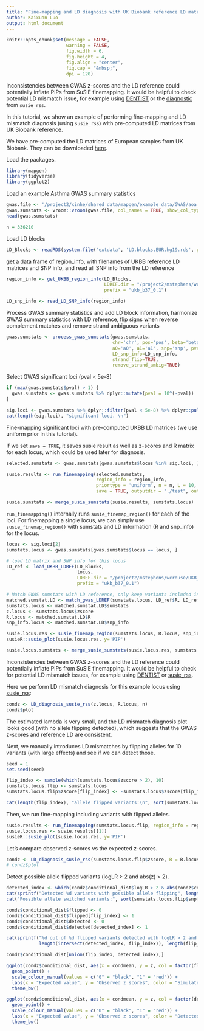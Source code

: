 ```yaml
---
title: "Fine-mapping and LD diagnosis with UK Biobank reference LD matrices"
author: Kaixuan Luo
output: html_document
---
```


```r
knitr::opts_chunk$set(message = FALSE,
                      warning = FALSE,
                      fig.width = 6,
                      fig.height = 4,
                      fig.align = "center",
                      fig.cap = "&nbsp;",
                      dpi = 120)
```

Inconsistencies between GWAS z-scores and the LD reference could 
potentially inflate PIPs from SuSiE finemapping. It would be helpful to 
check potential LD mismatch issue, for example using [DENTIST][DENTIST] or 
the [diagnostic][diagnostic-susie-rss] from `susie_rss`.

In this tutorial, we show an example of performing fine-mapping and
LD mismatch diagnosis (using `susie_rss`) 
with pre-computed LD matrices from UK Biobank reference.

We have pre-computed the LD matrices of European samples from UK Biobank. 
They can be downloaded [here][UKBB_LD].

Load the packages. 
```r
library(mapgen)
library(tidyverse)
library(ggplot2)
```

Load an example Asthma GWAS summary statistics
```r
gwas.file <- '/project2/xinhe/shared_data/mapgen/example_data/GWAS/aoa_v3_gwas_ukbsnps_susie_input.txt.gz'
gwas.sumstats <- vroom::vroom(gwas.file, col_names = TRUE, show_col_types = FALSE)
head(gwas.sumstats)

n = 336210
```
Load LD blocks
```r
LD_Blocks <- readRDS(system.file('extdata', 'LD.blocks.EUR.hg19.rds', package='mapgen'))
```

get a data frame of region_info, with filenames of UKBB reference LD matrices and SNP info,
and read all SNP info from the LD reference
```r
region_info <- get_UKBB_region_info(LD_Blocks,
                                    LDREF.dir = "/project2/mstephens/wcrouse/UKB_LDR_0.1_b37", 
                                    prefix = "ukb_b37_0.1")

LD_snp_info <- read_LD_SNP_info(region_info)
```

Process GWAS summary statistics and add LD block information,
harmonize GWAS summary statistics with LD reference,
flip signs when reverse complement matches and remove strand ambiguous variants
```r
gwas.sumstats <- process_gwas_sumstats(gwas.sumstats, 
                                       chr='chr', pos='pos', beta='beta', se='se', 
                                       a0='a0', a1='a1', snp='snp', pval='pval',
                                       LD_snp_info=LD_snp_info, 
                                       strand_flip=TRUE, 
                                       remove_strand_ambig=TRUE)
```

Select GWAS significant loci (pval < 5e-8)
```r
if (max(gwas.sumstats$pval) > 1) {
  gwas.sumstats <- gwas.sumstats %>% dplyr::mutate(pval = 10^(-pval))
}

sig.loci <- gwas.sumstats %>% dplyr::filter(pval < 5e-8) %>% dplyr::pull(locus) %>% unique()
cat(length(sig.loci), "significant loci. \n")
```

Fine-mapping significant loci with pre-computed UKBB LD matrices (we use uniform prior in this tutorial).

If we set `save = TRUE`, it saves susie result as well as z-scores and R matrix for each locus, 
which could be used later for diagnosis.

```r
selected.sumstats <- gwas.sumstats[gwas.sumstats$locus %in% sig.loci, ]

susie.results <- run_finemapping(selected.sumstats, 
                                 region_info = region_info, 
                                 priortype = 'uniform', n = n, L = 10,
                                 save = TRUE, outputdir = "./test", outname = "example")

susie.sumstats <- merge_susie_sumstats(susie.results, sumstats.locus)
```

`run_finemapping()` internally runs `susie_finemap_region()` for each of the loci. 
For finemapping a single locus, we can simply use `susie_finemap_region()` 
with sumstats and LD information (R and snp_info) for the locus.
```r
locus <- sig.loci[2]
sumstats.locus <- gwas.sumstats[gwas.sumstats$locus == locus, ]

# load LD matrix and SNP info for this locus
LD_ref <- load_UKBB_LDREF(LD_Blocks, 
                          locus, 
                          LDREF.dir = "/project2/mstephens/wcrouse/UKB_LDR_0.1_b37", 
                          prefix = "ukb_b37_0.1")

# Match GWAS sumstats with LD reference, only keep variants included in LD reference.
matched.sumstat.LD <- match_gwas_LDREF(sumstats.locus, LD_ref$R, LD_ref$snp_info)
sumstats.locus <- matched.sumstat.LD$sumstats
z.locus <- sumstats.locus$zscore
R.locus <- matched.sumstat.LD$R
snp_info.locus <- matched.sumstat.LD$snp_info

susie.locus.res <- susie_finemap_region(sumstats.locus, R.locus, snp_info.locus, n = n, L = 10)
susieR::susie_plot(susie.locus.res, y='PIP')

susie.locus.sumstats <- merge_susie_sumstats(susie.locus.res, sumstats.locus)
```

Inconsistencies between GWAS z-scores and the LD reference could 
potentially inflate PIPs from SuSiE finemapping. It would be helpful to 
check for potential LD mismatch issues, for example using [DENTIST][DENTIST] or 
[susie_rss][diagnostic-susie-rss]. 

Here we perform LD mismatch diagnosis for this example locus using 
[susie_rss][diagnostic-susie-rss]:

```r
condz <- LD_diagnosis_susie_rss(z.locus, R.locus, n)
condz$plot
```

The estimated lambda is very small, and the LD mismatch diagnosis plot looks good (with no allele flipping detected), which suggests that the GWAS z-scores and reference LD are consistent.

Next, we manually introduces LD mismatches by flipping alleles for 10 variants (with large effects) 
and see if we can detect those.
```r
seed = 1
set.seed(seed)

flip_index <- sample(which(sumstats.locus$zscore > 2), 10)
sumstats.locus.flip <- sumstats.locus
sumstats.locus.flip$zscore[flip_index] <- -sumstats.locus$zscore[flip_index]

cat(length(flip_index), "allele flipped variants:\n", sort(sumstats.locus.flip$snp[flip_index]), "\n")
```

Then, we run fine-mapping including variants with flipped alleles.
```r
susie.results <- run_finemapping(sumstats.locus.flip, region_info = region_info, priortype = 'uniform', n = n, L = 10)
susie.locus.res <- susie.results[[1]]
susieR::susie_plot(susie.locus.res, y='PIP')
```

Let's compare observed z-scores vs the expected z-scores.
```r
condz <- LD_diagnosis_susie_rss(sumstats.locus.flip$zscore, R = R.locus, n = n)
# condz$plot
```

Detect possible allele flipped variants (logLR > 2 and abs(z) > 2).
```r
detected_index <- which(condz$conditional_dist$logLR > 2 & abs(condz$conditional_dist$z) > 2)
cat(sprintf("Detected %d variants with possible allele flipping", length(detected_index)), "\n")
cat("Possible allele switched variants:", sort(sumstats.locus.flip$snp[detected_index]), "\n")

condz$conditional_dist$flipped <- 0
condz$conditional_dist$flipped[flip_index] <- 1
condz$conditional_dist$detected <- 0
condz$conditional_dist$detected[detected_index] <- 1

cat(sprintf("%d out of %d flipped variants detected with logLR > 2 and abs(z) > 2. \n", 
            length(intersect(detected_index, flip_index)), length(flip_index)))

condz$conditional_dist[union(flip_index, detected_index),]
```

```r
ggplot(condz$conditional_dist, aes(x = condmean, y = z, col = factor(flipped))) +
  geom_point() +
  scale_colour_manual(values = c("0" = "black", "1" = "red")) + 
  labs(x = "Expected value", y = "Observed z scores", color = "Simulated allele flipping") + 
  theme_bw()

ggplot(condz$conditional_dist, aes(x = condmean, y = z, col = factor(detected))) +
  geom_point() +
  scale_colour_manual(values = c("0" = "black", "1" = "red")) + 
  labs(x = "Expected value", y = "Observed z scores", color = "Detected allele flipping") + 
  theme_bw()
```

[DENTIST]: https://doi.org/10.1038/s41467-021-27438-7
[diagnostic-susie-rss]: https://stephenslab.github.io/susieR/articles/susierss_diagnostic.html
[UKBB_LD]: https://uchicago.box.com/s/jqocacd2fulskmhoqnasrknbt59x3xkn
